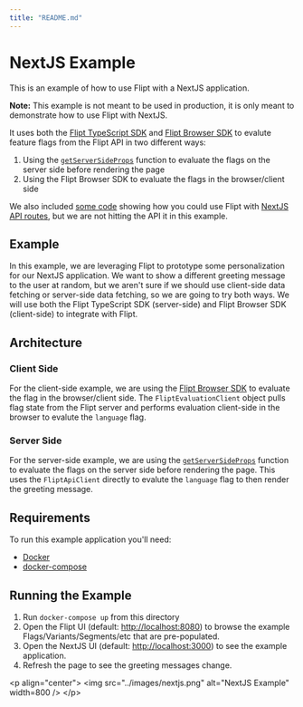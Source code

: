 ```yaml
---
title: "README.md"
---
```


# NextJS Example

This is an example of how to use Flipt with a NextJS application.

**Note:** This example is not meant to be used in production, it is only meant to demonstrate how to use Flipt with NextJS.

It uses both the [Flipt TypeScript SDK](https://github.com/flipt-io/flipt-node)  and [Flipt Browser SDK](https://github.com/flipt-io/flipt-client-sdks/tree/main/flipt-client-browser) to evalute feature flags from the Flipt API in two different ways:

1. Using the [`getServerSideProps`](https://nextjs.org/docs/basic-features/data-fetching/get-server-side-props) function to evaluate the flags on the server side before rendering the page 
1. Using the Flipt Browser SDK to evaluate the flags in the browser/client side

We also included [some code](./pages/api/hello.ts) showing how you could use Flipt with [NextJS API routes](https://nextjs.org/docs/api-routes/introduction), but we are not hitting the API it in this example.

## Example

In this example, we are leveraging Flipt to prototype some personalization for our NextJS application. We want to show a different greeting message to the user at random, but we aren't sure if we should use client-side data fetching or server-side data fetching, so we are going to try both ways. We will use both the Flipt TypeScript SDK (server-side) and Flipt Browser SDK (client-side) to integrate with Flipt.

## Architecture

### Client Side

For the client-side example, we are using the [Flipt Browser SDK](https://github.com/flipt-io/flipt-client-sdks/tree/main/flipt-client-browser) to evaluate the flag in the browser/client side. The `FliptEvaluationClient` object pulls flag state from the Flipt server and performs evaluation client-side in the browser to evalute the `language` flag.

### Server Side

For the server-side example, we are using the [`getServerSideProps`](https://nextjs.org/docs/basic-features/data-fetching/get-server-side-props) function to evaluate the flags on the server side before rendering the page. This uses the `FliptApiClient` directly to evalute the `language` flag to then render the greeting message.

## Requirements

To run this example application you'll need:

* [Docker](https://docs.docker.com/install/)
* [docker-compose](https://docs.docker.com/compose/install/)

## Running the Example

1. Run `docker-compose up` from this directory
1. Open the Flipt UI (default: [http://localhost:8080](http://localhost:8080)) to browse the example Flags/Variants/Segments/etc that are pre-populated.
1. Open the NextJS UI (default: [http://localhost:3000](http://localhost:3000)) to see the example application.
1. Refresh the page to see the greeting messages change.

&lt;p align="center"&gt;
    &lt;img src="../images/nextjs.png" alt="NextJS Example" width=800 /&gt;
&lt;/p&gt;

